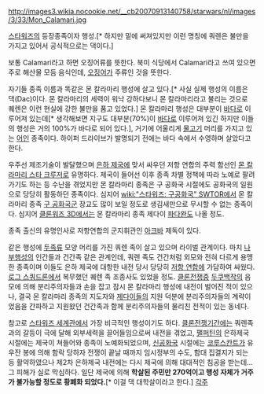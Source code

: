 http://images3.wikia.nocookie.net/__cb20070913140758/starwars/nl/images/3/33/Mon_Calamari.jpg

[[스타워즈]]의 등장종족이자 행성.[* 하지만 밑에 써져있지만 이런 명칭에 쿼렌은 불만을 가지고 있어서 공식적으로는 댁이다.] 

보통 Calamari라고 하면 오징어류를 뜻한다. 북미 식당에서 Calamari라고 쓰여 있으면 주로 해산물 모듬 음식인데, [[오징어]]가 주류인 것을 뜻한다.

자기들 종족 이름과 똑같은 몬 칼라마리 행성에 살고 있다.[* 사실 실제 행성의 이름은 댁(Dac)이다. 몬 칼라마리의 세력이 워낙 강하다보니 몬 칼라마리라고 불리는 것으로 퀘렌은 이런 현실에 강한 불만을 품고 있었다.] 몬 칼라마리 행성은 대부분이 [[바다]]로 이루어져 있는데[* 생각해보면 지구도 대부분(70%)이 [[바다]]로 이루어져 있긴 하지만 이들의 행성은 거의 100%가 바다로 되어 있다.], 거기에 어울리게 [[물고기]] 머리를 가지고 있는 [[어인]] 종족이다. 하이퍼 드라이브가 발명되기 전에는 바다 속에서 수영하며 살았다고 한다.

우주선 제조기술이 발달했으며 [[은하 제국]]에 맞서 싸우던 저항 연합의 주력 함선인 [[몬 칼라마리 스타 크루저]]로 유명하다. 제국이 들어선 이후 종족 차별 정책에 따라 노예로 팔려가기도 하는 등 수난을 겪었지만 몬 칼라마리 종족은 구 공화국 시절에도 공화국의 일원으로 당당히 활동하던 종족이다. 심지어 [[wiki:"스타워즈: 구공화국" SWTOR]]에서 몬 칼라마리 종족 [[은하공화국|구 공화국군]] 장교도 많이 보일 정도로 생김새만으로 무시할 수 없는 종족이다. 심지어 [[클론워즈|클론워즈 3D]]에서는 몬 칼라마리 종족 제다이 [[파다완]]도 나올 정도.

종족 출신의 유명인사로 저항연합의 군지휘관인 [[아크바]] 제독이 있다.

같은 행성에 [[두족류]] 모양 머리를 가진 쿼렌 족이 살고 있으며 라이벌 관계이다. 마치 [[나부]]행성의 인간들과 건간족 같은 관계인데, 쿼렌 족도 건간처럼 외모와 전혀 다르게 용맹한 종족이며 이들도 은하 제국에 대항한 내전 당시 당당히 [[저항 연합]]에 가담하여 싸웠다. [[로그 스쿼드론]]에서 복무했던 퀘렌 족 조종사도 있었을 정도. [[클론전쟁]]중 [[두쿠]]백작의 음모에 의해 분리주의자들과 손을 잡고 잠시 몬 칼라마리 행성에 내전이 벌어진 적이 있으나, 결국 몬 칼라마리 종족의 지도자와 [[제다이]]들의 지원 덕분에 분리주의자들의 계략이었음을 간파하고 지원왔던 건간족과 함께 분리주의자들의 물리친 전적이 있는 동네다. 

참고로 [[확장 세계관|스타워즈 세계관]]에서 가장 비극적인 행성이기도 하다.
[[클론전쟁]]기간에는 쿼렌족과의 갈등이 극에 달해 외부세력을 끌어들임으로써 내전을 겪었고, [[팰퍼틴]]의 은하제국 시절에는 제국이 쳐들어와 종족이 노예화되었으며, [[신 공화국|신공화국]] 시절에는 [[코루스칸트]]가 유우잔 봉에 의해 함락 당하자 전쟁이 끝날 때까지 임시정부의 수도, 함대 집결지가 되는 등 활약하였으나 제2차 은하제국 내전에는 다시 제국에 의해 대대적인 침공을 받는데... 그 피해가 실로 막심하다. 일단 제국에 의해 '''학살된 주민만 270억이고 행성 자체가 거주가 불가능할 정도로 황폐화 되었다.'''[* 이걸 댁 대학살이라고 한다.] 
[[각주]]
